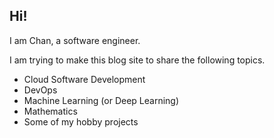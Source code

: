 
## Hi!

I am Chan, a software engineer.  

I am trying to make this blog site to share the following topics.
* Cloud Software Development
* DevOps
* Machine Learning (or Deep Learning)
* Mathematics
* Some of my hobby projects




